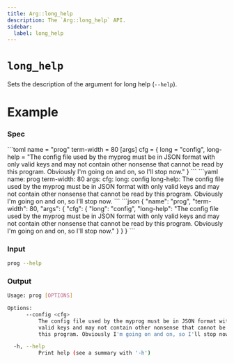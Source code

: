 ```yaml
---
title: Arg::long_help
description: The `Arg::long_help` API.
sidebar:
  label: long_help
---
```



# `long_help` <LinkButton href="https://docs.rs/clap/latest/clap/struct.Arg.html#method.long_help" icon="open-book" variant="minimal"></LinkButton>

<Badge text="since 0.1.0" size="small" />

Sets the description of the argument for long help (`--help`).

# Example

### Spec

<Tabs syncKey="format">
  <TabItem label="TOML">
```toml
name = "prog"
term-width = 80
[args]
cfg = { long = "config", long-help = "The config file used by the myprog must be in JSON format with only valid keys and may not contain other nonsense that cannot be read by this program. Obviously I'm going on and on, so I'll stop now." }
```
  </TabItem>
  <TabItem label="YAML">
```yaml
name: prog
term-width: 80
args:
  cfg:
    long: config
    long-help: The config file used by the myprog must be in JSON format with only valid keys and may not contain other nonsense that cannot be read by this program. Obviously I'm going on and on, so I'll stop now.
```
  </TabItem>
  <TabItem label="JSON">
```json
{
  "name": "prog",
  "term-width": 80,
  "args": {
    "cfg": {
      "long": "config",
      "long-help": "The config file used by the myprog must be in JSON format with only valid keys and may not contain other nonsense that cannot be read by this program. Obviously I'm going on and on, so I'll stop now."
    }
  }
}
```
  </TabItem>
</Tabs>

### Input

```bash
prog --help
```

### Output

```bash
Usage: prog [OPTIONS]

Options:
      --config <cfg>
          The config file used by the myprog must be in JSON format with only
          valid keys and may not contain other nonsense that cannot be read by
          this program. Obviously I'm going on and on, so I'll stop now.

  -h, --help
          Print help (see a summary with '-h')
```
